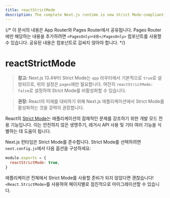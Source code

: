 ```yaml
---
title: reactStrictMode
description: The complete Next.js runtime is now Strict Mode-compliant, learn how to opt-in
---
```


{/* 이 문서의 내용은 App Router와 Pages Router에서 공유됩니다. Pages Router에만 해당하는 내용을 추가하려면 `<PagesOnly>내용</PagesOnly>` 컴포넌트를 사용할 수 있습니다. 공유된 내용은 컴포넌트로 감싸지 않아야 합니다. */}

# reactStrictMode

> **참고:** Next.js 13.4부터 Strict Mode는 `app` 라우터에서 기본적으로 `true`로 설정되므로, 위의 설정은 `pages`에만 필요합니다. 여전히 `reactStrictMode: false`로 설정하여 Strict Mode를 비활성화할 수 있습니다.

> **권장:** React의 미래를 대비하기 위해 Next.js 애플리케이션에서 Strict Mode를 활성화하는 것을 강력히 권장합니다.

React의 [Strict Mode](https://react.dev/reference/react/StrictMode)는 애플리케이션의 잠재적인 문제를 강조하기 위한 개발 모드 전용 기능입니다. 이는 안전하지 않은 생명주기, 레거시 API 사용 및 기타 여러 기능을 식별하는 데 도움이 됩니다.

Next.js 런타임은 Strict Mode를 준수합니다. Strict Mode를 선택하려면 `next.config.js`에서 다음 옵션을 구성하세요:

```js filename="next.config.js"
module.exports = {
  reactStrictMode: true,
}
```

애플리케이션 전체에서 Strict Mode를 사용할 준비가 되지 않았다면 괜찮습니다! `<React.StrictMode>`를 사용하여 페이지별로 점진적으로 마이그레이션할 수 있습니다.

